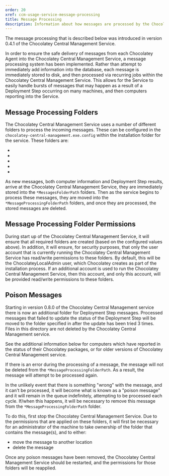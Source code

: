 ```yaml
---
order: 20
xref: ccm-usage-service-message-processing
title: Message Processing
description: Information about how messages are processed by the Chocolatey Central Management Service
---
```


<Callout type="info">
    The message processing that is described below was introduced in version 0.4.1 of the Chocolatey Central Management Service.
</Callout>

In order to ensure the safe delivery of messages from each Chocolatey Agent into the Chocolatey Central Management Service, a message processing system has been implemented.  Rather than attempt to immediately add information into the database, each message is immediately stored to disk, and then processed via recurring jobs within the Chocolatey Central Management Service.  This allows for the Service to easily handle bursts of messages that may happen as a result of a Deployment Step occurring on many machines, and then computers reporting into the Service.

## Message Processing Folders

The Chocolatey Central Management Service uses a number of different folders to process the incoming messages. These can be configured in the `chocolatey-central-management.exe.config` within the installation folder for the service.  These folders are:

* <Xref title="ComputerInformationMessagesFolderPath" value="ccm-usage-service-configuration" anchor="computerinformationmessagesfolderpath" />
* <Xref title="ComputerInformationMessagesProcessingFolderPath" value="ccm-usage-service-configuration" anchor="computerinformationmessagesprocessingfolderpath" />
* <Xref title="DeploymentStepResultMessagesFolderPath" value="ccm-usage-service-configuration" anchor="deploymentstepresultmessagesfolderpath" />
* <Xref title="DeploymentStepResultMessagesProcessingFolderPath" value="ccm-usage-service-configuration" anchor="deploymentstepresultmessagesprocessingfolderpath" />
* <Xref title="DeploymentStepResultMessagesFailedFolderPath" value="ccm-usage-service-configuration" anchor="deploymentstepresultmessagesfailedfolderpath" />

As new messages, both computer information and Deployment Step results, arrive at the Chocolatey Central Management Service, they are immediately stored into the `*MessagesFolderPath` folders.  Then as the service begins to process these messages, they are moved into the `*MessageProcessingFolderPath` folders, and once they are processed, the stored messages are deleted.

## Message Processing Folder Permissions

During start up of the Chocolatey Central Management Service, it will ensure that all required folders are created (based on the configured values above).  In addition, it will ensure, for security purposes, that only the user account that is currently running the Chocolatey Central Management Service has read/write permissions to these folders.  By default, this will be the ChocolateyLocalAdmin user, which Chocolatey creates as part of the installation process.  If an additional account is used to run the Chocolatey Central Management Service, then this account, and only this account, will be provided read/write permissions to these folders.

## Poison Messages

Starting in version 0.8.0 of the Chocolatey Central Management service there is now an additional folder for Deployment Step messages. Processed messages that failed to update the status of the Deployment Step will be moved to the folder specified in <Xref title="`DeploymentStepResultMessagesFailedFolderPath`" value="ccm-usage-service-configuration" anchor="deploymentstepresultmessagesfailedfolderpath" /> after the update has been tried 3 times. Files in this directory are not deleted by the Chocolatey Central Management service.

See the additional information below for computers which have reported in the status of their Chocolatey packages, or for older versions of Chocolatey Central Management service.

If there is an error during the processing of a message, the message will not be deleted from the `*MessageProcessingFolderPath`.  As a result, the message will attempt to be processed again.

In the unlikely event that there is something "wrong" with the message, and it can't be processed, it will become what is known as a "poison message" and it will remain in the queue indefinitely, attempting to be processed each cycle.  If/when this happens, it will be necessary to remove this message from the `*MessageProcessingFolderPath` folder.

To do this, first stop the Chocolatey Central Management Service.  Due to the permissions that are applied on these folders, it will first be necessary for an administrator of the machine to take ownership of the folder that contains the message(s), and to either:

* move the message to another location
* delete the message

Once any poison messages have been removed, the Chocolatey Central Management Service should be restarted, and the permissions for those folders will be reapplied.
